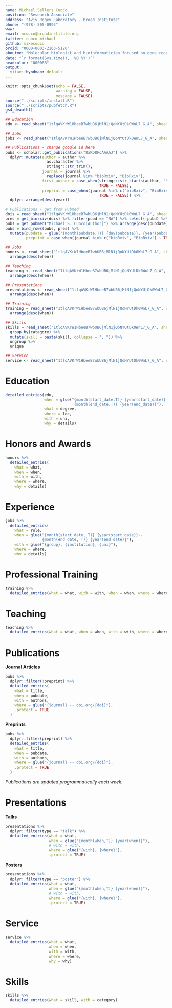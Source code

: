 ```yaml
---
name: Michael Sellers Cuoco
position: "Research Associate"
address: "Aviv Regev Laboratory - Broad Institute"
phone: "(978) 505-0993" 
www: 
email: mcuoco@broadinstitute.org
twitter: cuoco_michael
github: mikecuoco
orcid: "0000-0003-2163-5120"
aboutme: "Molecular biologist and bioinformatician focused on gene regulation in cancer evolution and drug resistance. Interested in decoding and modeling the human cell."
date: "`r format(Sys.time(), '%B %Y')`"
headcolor: "00008B"
output: 
  vitae::hyndman: default
---
```


```r
knitr::opts_chunk$set(echo = FALSE, 
                      warning = FALSE,
                      message = FALSE)
source("../scripts/install.R")
source("../scripts/pubfetch.R")
gs4_deauth()
```

```r
## Education
edu <- read_sheet("1tlqAVKrW1HbeeB7wbUB6jMlN1jQoNYUtDk0WnL7_G_A", sheet = "edu")

## Jobs
jobs <- read_sheet("1tlqAVKrW1HbeeB7wbUB6jMlN1jQoNYUtDk0WnL7_G_A", sheet = "jobs")

## Publications - change google id here
pubs <- scholar::get_publications("8aKD8FoAAAAJ") %>% 
  dplyr::mutate(author = author %>% 
                  as.character %>% 
                  stringr::str_trim(),
                journal = journal %>% 
                  replace(journal %in% "bioRxiv", "BioRxiv"), 
                first_author = case_when(stringr::str_starts(author, "S Abbott") ~ TRUE,
                                         TRUE ~ FALSE),
                preprint = case_when(journal %in% c("bioRxiv", "BioRxiv") ~ TRUE,
                                         TRUE ~ FALSE)) %>% 
  dplyr::arrange(desc(year))

# Publications - get from Pubmed
dois = read_sheet("1tlqAVKrW1HbeeB7wbUB6jMlN1jQoNYUtDk0WnL7_G_A", sheet = "biorxiv") %>% pull("dois")
pres = get_biorxiv(dois) %>% filter(pubd == "NA") %>% select(-pubd) %>% arrange(desc(pubdate)) 
pubs = get_pubmed("Michael S. Cuoco[Author]") %>% arrange(desc(pubdate)) 
pubs = bind_rows(pubs, pres) %>% 
  mutate(pubdate = glue("{month(pubdate,T)} {day(pubdate)}, {year(pubdate)}"),
         preprint = case_when(journal %in% c("bioRxiv", "BioRxiv") ~ TRUE,TRUE ~ FALSE)) 

## Jobs
honors <- read_sheet("1tlqAVKrW1HbeeB7wbUB6jMlN1jQoNYUtDk0WnL7_G_A", sheet = "honors") %>%
  arrange(desc(when))

## Teaching
teaching <- read_sheet("1tlqAVKrW1HbeeB7wbUB6jMlN1jQoNYUtDk0WnL7_G_A", sheet = "teach") %>% 
  arrange(desc(when))

## Presentations
presentations <- read_sheet("1tlqAVKrW1HbeeB7wbUB6jMlN1jQoNYUtDk0WnL7_G_A", sheet = "pres") %>% 
  arrange(desc(when))

## Training
training = read_sheet("1tlqAVKrW1HbeeB7wbUB6jMlN1jQoNYUtDk0WnL7_G_A", sheet = "train") %>% 
  arrange(desc(when))

## Skills
skills = read_sheet("1tlqAVKrW1HbeeB7wbUB6jMlN1jQoNYUtDk0WnL7_G_A", sheet = "skills") %>% 
  group_by(category) %>% 
  mutate(skill = paste(skill, collapse = ", ")) %>% 
  ungroup %>% 
  unique

## Service
service <- read_sheet("1tlqAVKrW1HbeeB7wbUB6jMlN1jQoNYUtDk0WnL7_G_A", sheet = "service")
```

# Education 
```r
detailed_entries(edu, 
                 when = glue("{month(start_date,T)} {year(start_date)}--
                              {month(end_date,T)} {year(end_date)}"),   
                 what = degree,
                 where = loc,
                 with = uni,
                 why = details)

```
# Honors and Awards

```r
honors %>% 
  detailed_entries(
    what = what,
    when = when,
    with = with,
    where = where,
    why = details)
```

# Experience

```r
jobs %>% 
  detailed_entries(
    what = role,
    when = glue("{month(start_date, T)} {year(start_date)}--
                {month(end_date, T)} {year(end_date)}"),
    with = glue("{group}, {institution}, {uni}"),
    where = where,
    why = details)
```

\pagebreak

# Professional Training

```r
training %>% 
  detailed_entries(what = what, with = with, when = when, where = where, why = why)
```

# Teaching

```r
teaching %>% 
  detailed_entries(what = what, when = when, with = with, where = where, why = why)
```

# Publications

**Journal Articles**

```r
pubs %>% 
  dplyr::filter(!preprint) %>% 
  detailed_entries(
    what = title,
    when = pubdate,
    with = authors,
    where = glue("{journal} -- doi.org/{doi}"), 
    .protect = TRUE
  )
```

**Preprints**

```r
pubs %>% 
  dplyr::filter(preprint) %>% 
  detailed_entries(
    what = title,
    when = pubdate,
    with = authors,
    where = glue("{journal} -- doi.org/{doi}"), 
    .protect = TRUE
  )
```

*Publications are updated programmatically each week.*

# Presentations

**Talks**

```r
presentations %>% 
  dplyr::filter(type == "talk") %>%
  detailed_entries(what = what,
                   when = glue("{month(when,T)} {year(when)}"),
                   # with = with,
                   where = glue("{with}; {where}"),
                   .protect = TRUE)
```

**Posters**

```r
presentations %>% 
  dplyr::filter(type == "poster") %>%
  detailed_entries(what = what,
                   when = glue("{month(when,T)} {year(when)}"),
                   # with = with,
                   where = glue("{with}; {where}"),
                   .protect = TRUE)
```

# Service   

```r
service %>% 
  detailed_entries(what = what,
                   when = when,
                   with = with,
                   where = where,
                   why = why)
```

# Skills

```r
skills %>% 
  detailed_entries(what = skill, with = category)
```